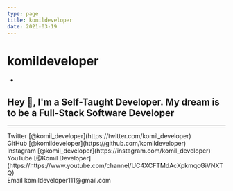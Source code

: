 ```yaml
---
type: page
title: komildeveloper
date: 2021-03-19
---
```


# komildeveloper

-
Hey 👋, I'm a Self-Taught Developer. My dream is to be a Full-Stack Software Developer 
-
---

<div>
  Twitter [@komil_developer](https://twitter.com/komil_developer)
  <br />
  GitHub [@komildeveloper](https://github.com/komildeveloper)
  <br />
  Instagram [@komil_developer](https://instagram.com/komil_developer)
  <br />
  YouTube [@Komil Developer](https://https://www.youtube.com/channel/UC4XCFTMdAcXpkmqcGiVNXTQ)
  <br />
  Email komildeveloper111@gmail.com
</div>
